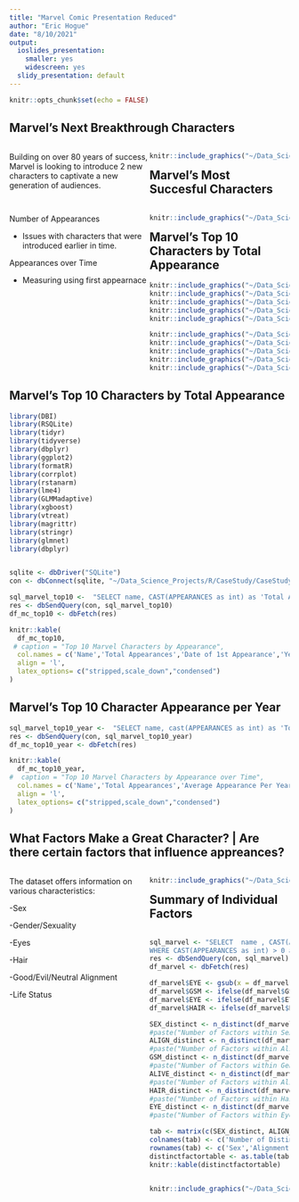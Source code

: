```yaml
---
title: "Marvel Comic Presentation Reduced"
author: "Eric Hogue"
date: "8/10/2021"
output:
  ioslides_presentation:
    smaller: yes
    widescreen: yes
  slidy_presentation: default
---
```



```r
knitr::opts_chunk$set(echo = FALSE)
```




## Marvel's Next Breakthrough Characters

<div style="float: left; width: 50%;">


Building on over 80 years of success, Marvel is looking to introduce 2 new characters to captivate a new generation of audiences. 


</div>
<div style="float: right; width: 50%;">

```r
knitr::include_graphics("~/Data_Science_Projects/R/CaseStudy/CaseStudyFinal/images/Marvel_universe.png")
```

</div>


## Marvel's Most Succesful Characters

<div style="float: left; width: 50%;">

Number of Appearances

 - Issues with characters that were introduced earlier in time. 

Appearances over Time 

 - Measuring using first appearnace 

</div>
<div style="float: right; width: 50%;">


```r
knitr::include_graphics("~/Data_Science_Projects/R/CaseStudy/CaseStudyFinal/images/Norman_Osborn.png")
```
</div>

## Marvel's Top 10 Characters by Total Appearance {.smaller}

```r
knitr::include_graphics("~/Data_Science_Projects/R/CaseStudy/CaseStudyFinal/images/Web_of_Spider-Man_Vol_1_129-1.png")
knitr::include_graphics("~/Data_Science_Projects/R/CaseStudy/CaseStudyFinal/images/Captian_america.png")
knitr::include_graphics("~/Data_Science_Projects/R/CaseStudy/CaseStudyFinal/images/Wolverine.png")
knitr::include_graphics("~/Data_Science_Projects/R/CaseStudy/CaseStudyFinal/images/iron_man.png")
knitr::include_graphics("~/Data_Science_Projects/R/CaseStudy/CaseStudyFinal/images/Thor.png")

knitr::include_graphics("~/Data_Science_Projects/R/CaseStudy/CaseStudyFinal/images/Thing_benjamin.png")
knitr::include_graphics("~/Data_Science_Projects/R/CaseStudy/CaseStudyFinal/images/mr_thing_reed.png")
knitr::include_graphics("~/Data_Science_Projects/R/CaseStudy/CaseStudyFinal/images/Hulk.png")
knitr::include_graphics("~/Data_Science_Projects/R/CaseStudy/CaseStudyFinal/images/scott_summers.png")
knitr::include_graphics("~/Data_Science_Projects/R/CaseStudy/CaseStudyFinal/images/jonathorn_storm.png")

```

## Marvel's Top 10 Characters by Total Appearance {.smaller}

```r

library(DBI)
library(RSQLite)
library(tidyr)
library(tidyverse)
library(dbplyr)
library(ggplot2)
library(formatR)
library(corrplot)
library(rstanarm)
library(lme4)
library(GLMMadaptive)
library(xgboost)
library(vtreat)
library(magrittr)
library(stringr)
library(glmnet)
library(dbplyr)


sqlite <- dbDriver("SQLite")
con <- dbConnect(sqlite, "~/Data_Science_Projects/R/CaseStudy/CaseStudy.db")

sql_marvel_top10 <-  "SELECT name, CAST(APPEARANCES as int) as 'Total Appearances', FIRST_APPEARANCE, year_first_appear FROM Marvel_Character ORDER BY 2 DESC LIMIT 10 "
res <- dbSendQuery(con, sql_marvel_top10)
df_mc_top10 <- dbFetch(res)

knitr::kable(
  df_mc_top10, 
 # caption = "Top 10 Marvel Characters by Appearance",
  col.names = c('Name','Total Appearances','Date of 1st Appearance','Year of 1st Appearance'),
  align = 'l',
  latex_options= c("stripped,scale_down","condensed")
)
```

## Marvel's Top 10 Character Appearance per Year {.smaller}

```r
sql_marvel_top10_year <-  "SELECT name, cast(APPEARANCES as int) as 'Total Appearances', round(cast(APPEARANCES as real)/(2021 - cast(year_first_appear as real)),2) as 'Total Appearances per year', FIRST_APPEARANCE, year_first_appear FROM Marvel_Character WHERE CAST(year_first_appear as int) > 0 GROUP BY name ORDER BY 3 DESC LIMIT 10 "
res <- dbSendQuery(con, sql_marvel_top10_year)
df_mc_top10_year <- dbFetch(res)

knitr::kable(
  df_mc_top10_year, 
#  caption = "Top 10 Marvel Characters by Appearance over Time",
  col.names = c('Name','Total Appearances','Average Appearance Per Year','Date of 1st Appearance','Year of 1st Appearance'),
  align = 'l',
  latex_options= c("stripped,scale_down","condensed")
)

```

## What Factors Make a Great Character? | Are there certain factors that influence appreances? 
<div style="float: left; width: 50%;">


The dataset offers information on various characteristics:

-Sex

-Gender/Sexuality

-Eyes

-Hair

-Good/Evil/Neutral Alignment

-Life Status 

</div>
<div style="float: right; width: 50%;">

```r
knitr::include_graphics("~/Data_Science_Projects/R/CaseStudy/CaseStudyFinal/images/black_panther.png")
```

</div>

## Summary of Individual Factors

<div style="float: left; width: 50%;">

```r

sql_marvel <- "SELECT  name , CAST(APPEARANCES as int) as 'Total_Appearances', CAST(Year as int)/10*10 as 'Decade_1st_Appearance',round(cast(APPEARANCES as real)/(2021 - cast(year as real)),2) as 'Total_Appearances_per_year',ALIGN,EYE,HAIR,SEX,GSM,ALIVE,FIRST_APPEARANCE,Year, (2021 - cast(year as real)) as 'Age' FROM Marvel 
WHERE CAST(APPEARANCES as int) > 0 and Year > 0 and LENGTH(ALIGN)>0 and LENGTH(SEX)>0 ORDER BY 1"
res <- dbSendQuery(con, sql_marvel)
df_marvel <- dbFetch(res)

df_marvel$EYE <- gsub(x = df_marvel$EYE, pattern = "Eyeballs", replacement = "Eyes")
df_marvel$GSM <- ifelse(df_marvel$GSM == "", "Unclassified", df_marvel$GSM)
df_marvel$EYE <- ifelse(df_marvel$EYE == "", "Unclassified", df_marvel$EYE)
df_marvel$HAIR <- ifelse(df_marvel$HAIR == "", "Unclassified", df_marvel$HAIR)

SEX_distinct <- n_distinct(df_marvel$SEX)
#paste("Number of Factors within Sex Variable: ",SEX_distinct)
ALIGN_distinct <- n_distinct(df_marvel$ALIGN)
#paste("Number of Factors within Alignment Variable: ",ALIGN_distinct)
GSM_distinct <- n_distinct(df_marvel$GSM)
#paste("Number of Factors within Gender/SEX Variable: ",GSM_distinct)
ALIVE_distinct <- n_distinct(df_marvel$ALIVE)
#paste("Number of Factors within Alive Variable: ",ALIVE_distinct)
HAIR_distinct <- n_distinct(df_marvel$HAIR)
#paste("Number of Factors within Hair Variable: ",HAIR_distinct)
EYE_distinct <- n_distinct(df_marvel$EYE)
#paste("Number of Factors within Eyes Variable: ",EYE_distinct)

tab <- matrix(c(SEX_distinct, ALIGN_distinct, GSM_distinct, ALIVE_distinct, HAIR_distinct, EYE_distinct), ncol=1, byrow=TRUE)
colnames(tab) <- c('Number of Distinct Characteristics')
rownames(tab) <- c('Sex','Alignment','Gender/Sexuality','Alive/Deceased','Hair Color','Eye Color')
distinctfactortable <- as.table(tab)
knitr::kable(distinctfactortable)
```

</div>
<div style="float: right; width: 50%;">

```r
knitr::include_graphics("~/Data_Science_Projects/R/CaseStudy/CaseStudyFinal/images/magneto.png")
```

</div>
